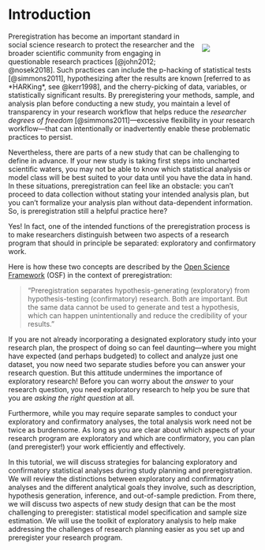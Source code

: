# Introduction {.unnumbered}

<div style="float: right; position: relative; top: 0px; padding: 10px; width: 20%">
![](images/Preregistered_large_color_(vector).svg)
</div>

Preregistration has become an important standard in social science research to protect the researcher and the broader scientific community from engaging in questionable research practices [@john2012; @nosek2018]. Such practices can include the p-hacking of statistical tests [@simmons2011], hypothesizing after the results are known [referred to as *HARKing*, see @kerr1998], and the cherry-picking of data, variables, or statistically significant results. By preregistering your methods, sample, and analysis plan before conducting a new study, you maintain a level of transparency in your research workflow that helps reduce the *researcher degrees of freedom* [@simmons2011]---excessive flexibility in your research workflow---that can intentionally or inadvertently enable these problematic practices to persist.

Nevertheless, there are parts of a new study that can be challenging to define in advance. If your new study is taking first steps into uncharted scientific waters, you may not be able to know which statistical analysis or model class will be best suited to your data until you have the data in hand. In these situations, preregistration can feel like an obstacle: you can't proceed to data collection without stating your intended analysis plan, but you can't formalize your analysis plan without data-dependent information. So, is preregistration still a helpful practice here?

Yes! In fact, one of the intended functions of the preregistration process is to make researchers distinguish between two aspects of a research program that should in principle be separated: exploratory and confirmatory work.

Here is how these two concepts are described by the [Open Science Framework](https://www.cos.io/initiatives/prereg) (OSF) in the context of preregistration:

> "Preregistration separates hypothesis-generating (exploratory) from hypothesis-testing (confirmatory) research. Both are important. But the same data cannot be used to generate and test a hypothesis, which can happen unintentionally and reduce the credibility of your results."

If you are not already incorporating a designated exploratory study into your research plan, the prospect of doing so can feel daunting---where you might have expected (and perhaps budgeted) to collect and analyze just one dataset, you now need two separate studies before you can answer your research question. But this attitude undermines the importance of exploratory research! Before you can worry about the *answer* to your research question, you need exploratory research to help you be sure that you are *asking the right question* at all.

Furthermore, while you may require separate samples to conduct your exploratory and confirmatory analyses, the total analysis work need not be twice as burdensome. As long as you are clear about which aspects of your research program are exploratory and which are confirmatory, you can plan (and preregister!) your work efficiently and effectively.

In this tutorial, we will discuss strategies for balancing exploratory and confirmatory statistical analyses during study planning and preregistration. We will review the distinctions between exploratory and confirmatory analyses and the different analytical goals they involve, such as description, hypothesis generation, inference, and out-of-sample prediction. From there, we will discuss two aspects of new study design that can be the most challenging to preregister: statistical model specification and sample size estimation. We will use the toolkit of exploratory analysis to help make addressing the challenges of research planning easier as you set up and preregister your research program.
